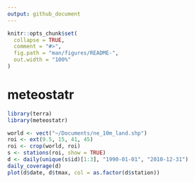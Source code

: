 ```yaml
---
output: github_document
---
```


<!-- README.md is generated from README.Rmd. Please edit that file -->
<!-- You'll still need to render `README.Rmd` regularly, to keep `README.md` up-to-date. `devtools::build_readme()` is handy for this. -->

```r
knitr::opts_chunk$set(
  collapse = TRUE,
  comment = "#>",
  fig.path = "man/figures/README-",
  out.width = "100%"
)
```

# meteostatr

<!-- badges: start -->
<!-- badges: end -->

```r
library(terra)
library(meteostatr)

world <- vect("~/Documents/ne_10m_land.shp")
roi <- ext(9.5, 15, 41, 45)
roi <- crop(world, roi)
s <- stations(roi, show = TRUE)
d <- daily(unique(s$id)[1:3], "1990-01-01", "2010-12-31")
daily_coverage(d)
plot(d$date, d$tmax, col = as.factor(d$station))
```
